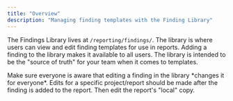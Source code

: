 ```yaml
---
title: "Overview"
description: "Managing finding templates with the Finding Library"
---
```


The Findings Library lives at `/reporting/findings/`. The library is where users can view and edit finding templates for use in reports. Adding a finding to the library makes it available to all users. The library is intended to be the "source of truth" for your team when it comes to templates.

<Note>
Make sure everyone is aware that editing a finding in the library *changes it for everyone*. Edits for a specific project/report should be made after the finding is added to the report. Then edit the report's "local" copy.
</Note>
